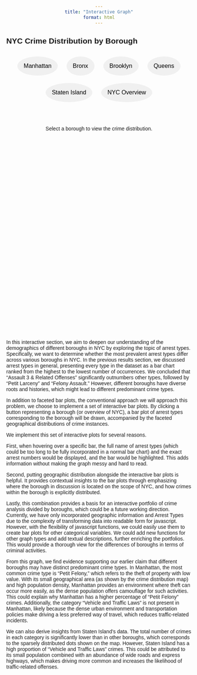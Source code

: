 ```yaml
---
title: "Interactive Graph"
format: html
---
```


## NYC Crime Distribution by Borough

```{=html}
<style>
  body {
    font-family: Arial, sans-serif;
    text-align: center;
    margin: 20px;
  }
  
  h1, h2{
    text-align: left;
  }
  
  .button-group{
    margin: 20px;
    text-align: center;
  }
  button {
    margin: 10px;
    padding: 15px;
    font-size: 16px;
    cursor: pointer;
    border: 2px solid transparent;
    border-radius: 50%;
    background-color: #f0f0f0;
    transition: border 0.3s ease, background-color 0.3s ease;
  }
  button:focus {
    outline: none;
    border: 2px dotted #007BFF;
    background-color: #e6f7ff;
  }
  button:hover {
    background-color: #d9d9d9;
  }
  #image-container {
    margin-top: 20px;
    display: inline-block;
  }
  #chart-container {
    margin-top: 20px;
    display: inline-block;
    width: 450px;
    height: 450px;
  }
  img {
    max-width: 100%;
    max-height: 600px;
  }
  .bar {
    fill: steelblue;
  }
  .bar:hover {
    fill: darkorange;
  }
  .axis-label {
    font-size: 12px;
  }
</style>

<div class="button-group">
  <button onclick="showImage('Manhattan')">Manhattan</button>
  <button onclick="showImage('Bronx')">Bronx</button>
  <button onclick="showImage('Brooklyn')">Brooklyn</button>
  <button onclick="showImage('Queens')">Queens</button>
  <button onclick="showImage('Staten Island')">Staten Island</button>
  <button onclick="showImage('NYC')">NYC Overview</button>
</div>

<div id="visualizations">
  <div id="image-container">
    <p>Select a borough to view the crime distribution.</p>
  </div>
  <div id="chart-container">
    <!-- D3 bar chart will be rendered here -->
  </div>
</div>

<div style="margin-top: 80px;">
<script src="data/data.js"></script>
<script src="https://d3js.org/d3.v7.min.js"></script>
<script>
  // Function to dynamically display the correct image and bar chart
  function showImage(boroughName) {
    // Update the image
    const imageContainer = document.getElementById('image-container');
    imageContainer.innerHTML = `<img src="https://raw.githubusercontent.com/jdai0/EDAV_Final_Project_Group4/refs/heads/main/images/arrest_locations_${boroughName}.png" alt="${boroughName} Crime Distribution">`;

    // Render the bar chart (use 'OFNS_DESC' by default)
    renderBarChart(boroughName, 'OFNS_DESC');
  }

  function renderBarChart(boroughName, variable) {
    
    const boroughMapping = {
      "Brooklyn": "B",
      "Manhattan": "M",
      "Bronx": "K",
      "Queens": "Q",
      "Staten Island": "S"
    };

    let boroughData;
    if (boroughName === "NYC") {
      // Use the entire dataset for "NYC"
      boroughData = data;
    } else {
      const borough = boroughMapping[boroughName];
      if (!borough) {
        console.error(`No abbreviation found for borough: ${boroughName}`);
        return;
      }
      boroughData = data.find(d => d.ARREST_BORO === borough);
      if (!boroughData) {
        console.error(`No data found for borough: ${boroughName}`);
        return;
      }
    }

    const crimes = boroughName === "NYC"
      ? boroughData.flatMap(d => d.crimes) 
      : boroughData.crimes;

    // Process crimes data based on the selected variable
    const aggregatedData = crimes.reduce((acc, crime) => {
      const crimeVariable = crime[variable]; 
      const count = crime.count[0];

      if (!acc[crimeVariable]) {
        acc[crimeVariable] = 0;
      }

      acc[crimeVariable] += count;

      return acc;
    }, {});

    // Convert aggregated data into an array for sorting and visualization
    const processedData = Object.entries(aggregatedData)
      .map(([crimeVariable, count]) => ({ crimeVariable, count }))
      .sort((a, b) => b.count - a.count);

    const topCrimes = processedData.slice(0, 10);

    const chartContainer = d3.select("#chart-container");
    chartContainer.selectAll("*").remove();

    const width = 550;
    const height = 500;
    const margin = { top: 100, right: 50, bottom: 100, left: 50 };

    const svg = chartContainer.append("svg")
      .attr("width", width)
      .attr("height", height);

    const xScale = d3.scaleBand()
      .domain(topCrimes.map(d => d.crimeVariable))
      .range([margin.left, width - margin.right])
      .padding(0.2);

    const yScale = d3.scaleLinear()
      .domain([0, d3.max(topCrimes, d => d.count)])
      .range([height - margin.bottom, margin.top]);

    const tooltip = d3.select("body").append("div")
      .attr("class", "tooltip")
      .style("position", "absolute")
      .style("background", "lightgray")
      .style("border", "1px solid black")
      .style("border-radius", "4px")
      .style("padding", "8px")
      .style("opacity", 0)
      .style("pointer-events", "none");

    svg.selectAll(".bar")
      .data(topCrimes)
      .enter()
      .append("rect")
      .attr("class", "bar")
      .attr("x", d => xScale(d.crimeVariable))
      .attr("y", d => yScale(d.count))
      .attr("width", xScale.bandwidth())
      .attr("height", d => height - margin.bottom - yScale(d.count))
      .attr("fill", "steelblue")
      .style("pointer-events", "all")
      .on("mouseover", function (event, d) {
        tooltip.style("opacity", 1)
          .html(`${variable}: ${d.crimeVariable}<br>Count: ${d.count}`);
      })
      .on("mousemove", function (event) {
        tooltip.style("left", `${event.pageX + 10}px`)
          .style("top", `${event.pageY - 20}px`);
      })
      .on("mouseout", function () {
        tooltip.style("opacity", 0);
      });

    svg.append("g")
      .attr("transform", `translate(0,${height - margin.bottom})`)
      .call(d3.axisBottom(xScale))
      .selectAll("text")
      .attr("transform", "rotate(-45)")
      .style("text-anchor", "end")
      .style("font-size", "7px");

    svg.append("g")
      .attr("transform", `translate(${margin.left},0)`)
      .call(d3.axisLeft(yScale))
      .selectAll("text")
      .style("font-size", "7px");

    svg.append("text")
      .attr("x", width / 2)
      .attr("y", margin.top - 10)
      .attr("text-anchor", "middle")
      .style("font-size", "14px")
      .style("font-weight", "bold")
      .text(`Top 10 Arrest Types in ${boroughName}`);
  }

  window.onload = () => showImage('NYC');
</script>
```

<div style="text-align: left;">
In this interactive section, we aim to deepen our understanding of the demographics of different boroughs in NYC by exploring the topic of arrest types. Specifically, we want to determine whether the most prevalent arrest types differ across various boroughs in NYC. In the previous results section, we discussed arrest types in general, presenting every type in the dataset as a bar chart ranked from the highest to the lowest number of occurrences. We concluded that “Assault 3 & Related Offenses” significantly outnumbers other types, followed by "Petit Larceny" and "Felony Assault." However, different boroughs have diverse roots and histories, which might lead to different predominant crime types.

In addition to faceted bar plots, the conventional approach we will approach this problem, we choose to implement a set of interactive bar plots. By clicking a button representing a borough (or overview of NYC), a bar plot of arrest types corresponding to the borough will be drawn, accompanied by the faceted geographical distributions of crime instances. 

We implement this set of interactive plots for several reasons.

First, when hovering over a specific bar, the full name of arrest types (which could be too long to be fully incorporated in a normal bar chart) and the exact arrest numbers would be displayed, and the bar would be highlighted. This adds information without making the graph messy and hard to read. 

Second, putting geographic distribution alongside the interactive bar plots is helpful. It provides contextual insights to the bar plots through emphasizing where the borough in discussion is located on the scope of NYC, and how crimes within the borough is explicitly distributed. 

Lastly, this combination provides a basis for an interactive portfolio of crime analysis divided by boroughs, which could be a future working direction. Currently, we have only incorporated geographic information and Arrest Types due to the complexity of transforming data into readable form for javascript. However, with the flexibility of javascript functions, we could easily use them to create bar plots for other categorical variables. We could add new functions for other graph types and add textual descriptions, further enriching the portfolios. This would provide a thorough view for the differences of boroughs in terms of criminal activities.

From this graph, we find evidence supporting our earlier claim that different boroughs may have distinct predominant crime types. In Manhattan, the most common crime type is "Petit Felony," which refers to the theft of property with low value. With its small geographical area (as shown by the crime distribution map) and high population density, Manhattan provides an environment where theft can occur more easily, as the dense population offers camouflage for such activities. This could explain why Manhattan has a higher percentage of "Petit Felony" crimes. Additionally, the category "Vehicle and Traffic Laws" is not present in Manhattan, likely because the dense urban environment and transportation policies make driving a less preferred way of travel, which reduces traffic-related incidents.

We can also derive insights from Staten Island's data. The total number of crimes in each category is significantly lower than in other boroughs, which corresponds to the sparsely distributed dots shown on the map. However, Staten Island has a high proportion of "Vehicle and Traffic Laws" crimes. This could be attributed to its small population combined with an abundance of wide roads and express highways, which makes driving more common and increases the likelihood of traffic-related offenses.

</div>
